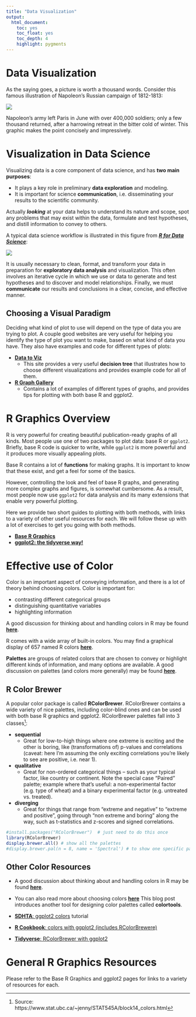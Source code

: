```yaml
---
title: "Data Visualization"
output:
  html_document:
    toc: yes
    toc_float: yes
    toc_depth: 4
    highlight: pygments
---
```


# Data Visualization 

As the saying goes, a picture is worth a thousand words. Consider this famous illustration of Napoleon's Russian campaign of 1812-1813:

![](Images/Minard_Napolen_1812.jpg)

Napoleon's army left Paris in June with over 400,000 soldiers; only a few thousand returned, after a harrowing retreat in the bitter cold of winter. This graphic makes the point concisely and impressively.


# Visualization in Data Science

Visualizing data is a core component of data science, and has **two main purposes**: 

+ It plays a key role in preliminary **data exploration** and modeling.
+ It is important for science **communication**, i.e. disseminating your results to the scientific community.

Actually ***looking*** at your data helps to understand its nature and scope, spot any problems that may exist within the data, formulate and test hypotheses, and distill information to convey to others.

A typical data science workflow is illustrated in this figure from [***R for Data Science***](https://r4ds.had.co.nz/explore-intro.html):

![](Images/data_viz_cycle.png)

It is usually necessary to clean, format, and transform your data in preparation for **exploratory data analysis** and visualization. This often involves an iterative cycle in which we use or data to generate and test hypotheses and to discover and model relationships. Finally, we must **communicate** our results and conclusions in a clear, concise, and effective manner.


## Choosing a Visual Paradigm

Deciding what kind of plot to use will depend on the type of data you are trying to plot. A couple good websites are very useful for helping you identify the type of plot you want to make, based on what kind of data you have. They also have examples and code for different types of plots:

+ [**Data to Viz**](https://www.data-to-viz.com/)
  + This site provides a very useful **decision tree** that illustrates how to choose different visualizations and provides example code for all of them.
+ [**R Graph Gallery**](https://www.r-graph-gallery.com/index.html)
  + Contains a lot of examples of different types of graphs, and provides tips for plotting with both base R and ggplot2.


# R Graphics Overview

R is very powerful for creating beautiful publication-ready graphs of all kinds. Most people use one of two packages to plot data: base R or `ggplot2`. Briefly, base R code is quicker to write, while `ggplot2` is more powerful and it produces more visually appealing plots.

Base R contains a lot of **functions** for making graphs. It is important to know that these exist, and get a feel for some of the basics. 

However, controlling the look and feel of base R graphs, and generating more complex graphs and figures, is somewhat cumbersome. As a result, most people now use `ggplot2` for data analysis and its many extensions that enable very powerful plotting.

Here we provide two short guides to plotting with both methods, with links to a variety of other useful resources for each. We will follow these up with a lot of exercises to get you going with both methods.

+ [**Base R Graphics**](1_base_r.html)
+ [**ggplot2: the tidyverse way!**](3_ggplot2.html)


# Effective use of Color

Color is an important aspect of conveying information, and there is a lot of theory behind choosing colors. Color is important for:

+ contrasting different categorical groups
+ distinguishing quantitative variables
+ highlighting information

A good discussion for thinking about and handling colors in R may be found [**here**](https://bookdown.org/hneth/ds4psy/D-apx-colors.html).

R comes with a wide array of built-in colors. You may find a graphical display of 657 named R colors [**here**](https://www.datanovia.com/en/blog/awesome-list-of-657-r-color-names/).

**Palettes** are groups of related colors that are chosen to convey or highlight different kinds of information, and many options are available. A good discussion on palettes (and colors more generally) may be found [**here**](https://bookdown.org/hneth/ds4psy/D-1-apx-colors-intro.html).

## R Color Brewer

A popular color package is called **RColorBrewer**. RColorBrewer contains a wide variety of nice palettes, including color-blind ones and can be used with both base R graphics and ggplot2. RColorBrewer palettes fall into 3 classes^[Source: https://www.stat.ubc.ca/~jenny/STAT545A/block14_colors.html]:

+ **sequential**
  - Great for low-to-high things where one extreme is exciting and the other is boring, like (transformations of) p-values and correlations (caveat: here I'm assuming the only exciting correlations you're likely to see are positive, i.e. near 1).
+ **qualitative**
  - Great for non-ordered categorical things -- such as your typical factor, like country or continent. Note the special case "Paired" palette; example where that's useful: a non-experimental factor (e.g. type of wheat) and a binary experimental factor (e.g. untreated vs. treated).
+ **diverging**
  - Great for things that range from "extreme and negative" to "extreme and positive", going through "non extreme and boring" along the way, such as t-statistics and z-scores and signed correlations.

```r
#install.packages("RColorBrewer")  # just need to do this once
library(RColorBrewer)
display.brewer.all() # show all the palettes
#display.brewer.pal(n = 8, name = 'Spectral') # to show one specific palette
```


## Other Color Resources

+ A good discussion about thinking about and handling colors in R may be found [**here**](https://bookdown.org/hneth/ds4psy/D-apx-colors.html).
+ You can also read more about choosing colors [**here**](http://www.sthda.com/english/wiki/the-elements-of-choosing-colors-for-great-data-visualization-in-r)
This blog post introduces another tool for designing color palettes called **colortools**.

+ [**SDHTA**: ggplot2 colors](http://www.sthda.com/english/wiki/ggplot2-colors-how-to-change-colors-automatically-and-manually) tutorial
+ [**R Cookbook**: colors with ggplot2 (includes RColorBrewere)](http://www.cookbook-r.com/Graphs/Colors_(ggplot2))
+ [**Tidyverse**: RColorBrewer with ggplot2](https://ggplot2.tidyverse.org/reference/scale_brewer.html)


# General R Graphics Resources

Please refer to the Base R Graphics and ggplot2 pages for links to a variety of resources for each.
